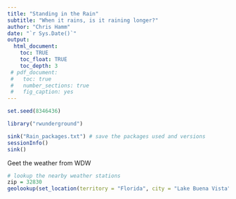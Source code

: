 ```yaml
---
title: "Standing in the Rain"
subtitle: "When it rains, is it raining longer?"
author: "Chris Hamm"
date: "`r Sys.Date()`"
output: 
  html_document:
    toc: TRUE
    toc_float: TRUE
    toc_depth: 3
 # pdf_document:
 #   toc: true
 #   number_sections: true
 #   fig_caption: yes
---
```




```r
set.seed(8346436)

library("rwunderground")

sink("Rain_packages.txt") # save the packages used and versions
sessionInfo()
sink()

```


Geet the weather from WDW
```r
# lookup the nearby weather stations
zip = 32830
geolookup(set_location(territory = "Florida", city = "Lake Buena Vista"))

```




